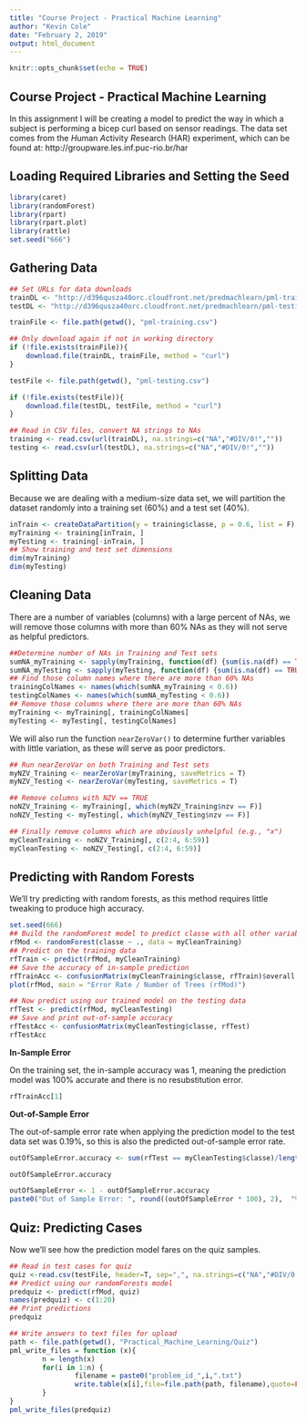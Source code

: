 ```yaml
---
title: "Course Project - Practical Machine Learning"
author: "Kevin Cole"
date: "February 2, 2019"
output: html_document
---
```


```r
knitr::opts_chunk$set(echo = TRUE)
```

## Course Project - Practical Machine Learning

In this assignment I will be creating a model to predict the way in which a subject is performing a bicep curl based on sensor readings. The data set comes from the *H*uman *A*ctivity *R*esearch (HAR) experiment, which can be found at: http://groupware.les.inf.puc-rio.br/har

## Loading Required Libraries and Setting the Seed

```r
library(caret)
library(randomForest)
library(rpart)
library(rpart.plot)
library(rattle)
set.seed("666")

```

## Gathering Data
```r
## Set URLs for data downloads
trainDL <- "http://d396qusza40orc.cloudfront.net/predmachlearn/pml-training.csv"
testDL <- "http://d396qusza40orc.cloudfront.net/predmachlearn/pml-testing.csv"

trainFile <- file.path(getwd(), "pml-training.csv")

## Only download again if not in working directory
if (!file.exists(trainFile)){
    download.file(trainDL, trainFile, method = "curl")
}  

testFile <- file.path(getwd(), "pml-testing.csv")

if (!file.exists(testFile)){
    download.file(testDL, testFile, method = "curl")
}  

## Read in CSV files, convert NA strings to NAs
training <- read.csv(url(trainDL), na.strings=c("NA","#DIV/0!",""))
testing <- read.csv(url(testDL), na.strings=c("NA","#DIV/0!",""))

```

## Splitting Data
Because we are dealing with a medium-size data set, we will partition the dataset randomly into a training set (60%) and a test set (40%).

```r
inTrain <- createDataPartition(y = training$classe, p = 0.6, list = F)
myTraining <- training[inTrain, ]
myTesting <- training[-inTrain, ]
## Show training and test set dimensions
dim(myTraining)
dim(myTesting)
```

## Cleaning Data
There are a number of variables (columns) with a large percent of NAs, we will remove those columns with more than 60% NAs as they will not serve as helpful predictors.

```r
##Determine number of NAs in Training and Test sets
sumNA_myTraining <- sapply(myTraining, function(df) {sum(is.na(df) == TRUE)/length(df)})
sumNA_myTesting <- sapply(myTesting, function(df) {sum(is.na(df) == TRUE)/length(df)})
## Find those column names where there are more than 60% NAs
trainingColNames <- names(which(sumNA_myTraining < 0.6))
testingColNames <- names(which(sumNA_myTesting < 0.6))
## Remove those columns where there are more than 60% NAs
myTraining <- myTraining[, trainingColNames]
myTesting <- myTesting[, testingColNames]

```

We will also run the function `nearZeroVar()` to determine further variables with little variation, as these will serve as poor predictors.

```r
## Run nearZeroVar on both Training and Test sets
myNZV_Training <- nearZeroVar(myTraining, saveMetrics = T)
myNZV_Testing <- nearZeroVar(myTesting, saveMetrics = T)

## Remove columns with NZV == TRUE
noNZV_Training <- myTraining[, which(myNZV_Training$nzv == F)]
noNZV_Testing <- myTesting[, which(myNZV_Testing$nzv == F)]

## Finally remove columns which are obviously unhelpful (e.g., "x")
myCleanTraining <- noNZV_Training[, c(2:4, 6:59)]
myCleanTesting <- noNZV_Testing[, c(2:4, 6:59)]

```

## Predicting with Random Forests

We'll try predicting with random forests, as this method requires little tweaking to produce high accuracy.

```r
set.seed(666)
## Build the randomForest model to predict classe with all other variables
rfMod <- randomForest(classe ~ ., data = myCleanTraining)
## Predict on the training data
rfTrain <- predict(rfMod, myCleanTraining)
## Save the accuracy of in-sample prediction
rfTrainAcc <- confusionMatrix(myCleanTraining$classe, rfTrain)$overall
plot(rfMod, main = "Error Rate / Number of Trees (rfMod)")

## Now predict using our trained model on the testing data
rfTest <- predict(rfMod, myCleanTesting)
## Save and print out-of-sample accuracy
rfTestAcc <- confusionMatrix(myCleanTesting$classe, rfTest)
rfTestAcc

```

**In-Sample Error**

On the training set, the in-sample accuracy was 1, meaning the prediction model was 100% accurate and there is no resubstitution error.
```r
rfTrainAcc[1]
```

**Out-of-Sample Error**

The out-of-sample error rate when applying the prediction model to the test data set was 0.19%, so this is also the predicted out-of-sample error rate.

```r
outOfSampleError.accuracy <- sum(rfTest == myCleanTesting$classe)/length(rfTest)

outOfSampleError.accuracy

outOfSampleError <- 1 - outOfSampleError.accuracy
paste0("Out of Sample Error: ", round((outOfSampleError * 100), 2),  "%")
```

## Quiz: Predicting Cases

Now we'll see how the prediction model fares on the quiz samples.

```r
## Read in test cases for quiz
quiz <-read.csv(testFile, header=T, sep=",", na.strings=c("NA","#DIV/0!"))
## Predict using our randomForests model
predquiz <- predict(rfMod, quiz)
names(predquiz) <- c(1:20)
## Print predictions
predquiz

## Write answers to text files for upload
path <- file.path(getwd(), "Practical_Machine_Learning/Quiz")
pml_write_files = function (x){
        n = length(x)
        for(i in 1:n) {
                filename = paste0("problem_id_",i,".txt")
                write.table(x[i],file=file.path(path, filename),quote=FALSE,row.names=FALSE,col.names=FALSE)
        }
}
pml_write_files(predquiz)
```